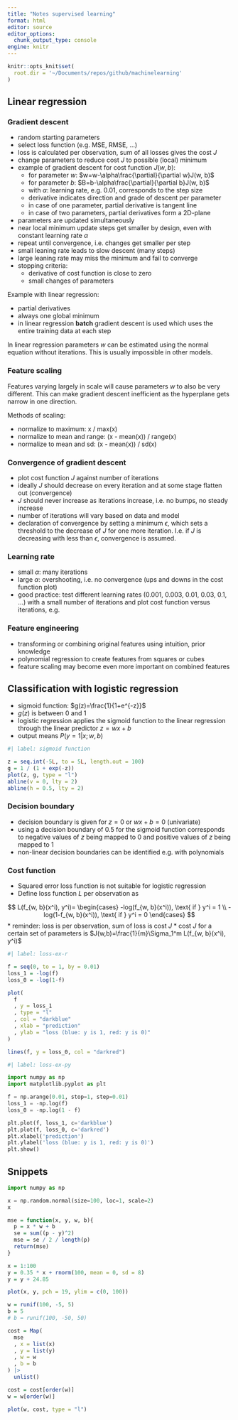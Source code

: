 ```yaml
---
title: "Notes supervised learning"
format: html
editor: source
editor_options: 
  chunk_output_type: console
engine: knitr
---
```


```r
knitr::opts_knit$set(
  root.dir = '~/Documents/repos/github/machinelearning'
)
```


## Linear regression

### Gradient descent

* random starting parameters
* select loss function (e.g. MSE, RMSE, ...)
* loss is calculated per observation, sum of all losses gives the cost $J$
* change parameters to reduce cost $J$ to possible (local) minimum
* example of gradient descent for cost function $J(w, b)$:
  * for parameter $w$: $w=w-\alpha\frac{\partial}{\partial w}J(w, b)$ 
  * for parameter $b$: $B=b-\alpha\frac{\partial}{\partial b}J(w, b)$
  * with $\alpha$: learning rate, e.g. 0.01, corresponds to the step size
  * derivative indicates direction and grade of descent per parameter
  * in case of one parameter, partial derivative is tangent line
  * in case of two parameters, partial derivatives form a 2D-plane 
* parameters are updated simultaneously
* near local minimum update steps get smaller by design, even with constant 
learning rate $\alpha$
* repeat until convergence, i.e. changes get smaller per step
* small leaning rate leads to slow descent (many steps)
* large leaning rate may miss the minimum and fail to converge
* stopping criteria:
  * derivative of cost function is close to zero
  * small changes of parameters 
  
Example with linear regression:

* partial derivatives
* always one global minimum
* in linear regression **batch** gradient descent is used which uses the entire 
training data at each step

In linear regression parameters $w$ can be estimated using the normal equation 
without iterations. This is usually impossible in other models. 


### Feature scaling

Features varying largely in scale will cause parameters $w$ to also be very 
different. This can make gradient descent inefficient as the hyperplane gets 
narrow in one direction. 

Methods of scaling:  

* normalize to maximum: x / max(x)
* normalize to mean and range: (x - mean(x)) / range(x)
* normalize to mean and sd: (x - mean(x)) / sd(x)


### Convergence of gradient descent

* plot cost function $J$ against number of iterations
* ideally $J$ should decrease on every iteration and at some stage flatten out 
(convergence)
* $J$ should never increase as iterations increase, i.e. no bumps, no steady 
increase
* number of iterations will vary based on data and model
* declaration of convergence by setting a minimum $\epsilon$, which sets a 
threshold to the decrease of $J$ for one more iteration. I.e. if $J$ is 
decreasing with less than $\epsilon$, convergence is assumed. 


### Learning rate

* small $\alpha$: many iterations
* large $\alpha$: overshooting, i.e. no convergence (ups and downs in the cost 
function plot)
* good practice: test different learning rates (0.001, 0.003, 0.01, 0.03, 0.1, ...) 
with a small number of iterations and plot cost function versus iterations, e.g. 


### Feature engineering

* transforming or combining original features using intuition, prior knowledge
* polynomial regression to create features from squares or cubes
* feature scaling may become even more important on combined features


## Classification with logistic regression

* sigmoid function: $g(z)=\frac{1}{1+e^{-z}}$
* $g(z)$ is between 0 and 1
* logistic regression applies the sigmoid function to the linear regression 
through the linear predictor $z=wx+b$
* output means $P(y=1|x;w,b)$

```r
#| label: sigmoid function

z = seq.int(-5L, to = 5L, length.out = 100)
g = 1 / (1 + exp(-z))
plot(z, g, type = "l")
abline(v = 0, lty = 2)
abline(h = 0.5, lty = 2)
```


### Decision boundary

* decision boundary is given for $z=0$ or $wx+b=0$ (univariate)
* using a decision boundary of 0.5 for the sigmoid function corresponds to 
negative values of $z$ being mapped to 0 and positive values of $z$ being 
mapped to 1
* non-linear decision boundaries can be identified e.g. with polynomials


### Cost function

* Squared error loss function is not suitable for logistic regression 
* Define loss function $L$ per observation as

$$
L(f_{w, b}(x^i), y^i)=
  \begin{cases}
    -log(f_{w, b}(x^i)), \text{ if } y^i = 1 \\
    -log(1-f_{w, b}(x^i)), \text{ if } y^i = 0 
  \end{cases}
$$
* reminder: loss is per observation, sum of loss is cost $J$
* cost $J$ for a certain set of parameters is 
$J(w,b)=\frac{1}{m}\Sigma_1^m L(f_{w, b}(x^i), y^i)$

```r
#| label: loss-ex-r

f = seq(0, to = 1, by = 0.01)
loss_1 = -log(f) 
loss_0 = -log(1-f) 

plot(
  f
  , y = loss_1
  , type = "l"
  , col = "darkblue"
  , xlab = "prediction"
  , ylab = "loss (blue: y is 1, red: y is 0)"
)

lines(f, y = loss_0, col = "darkred")
```

```python
#| label: loss-ex-py

import numpy as np
import matplotlib.pyplot as plt

f = np.arange(0.01, stop=1, step=0.01)
loss_1 = -np.log(f)
loss_0 = -np.log(1 - f)

plt.plot(f, loss_1, c='darkblue')
plt.plot(f, loss_0, c='darkred')
plt.xlabel('prediction')
plt.ylabel('loss (blue: y is 1, red: y is 0)')
plt.show()
```


## Snippets

```python
import numpy as np

x = np.random.normal(size=100, loc=1, scale=2)
x
```

```r
mse = function(x, y, w, b){
  p = x * w + b
  se = sum((p - y)^2)
  mse = se / 2 / length(p)
  return(mse)
}

x = 1:100
y = 0.35 * x + rnorm(100, mean = 0, sd = 8) 
y = y + 24.85

plot(x, y, pch = 19, ylim = c(0, 100))

w = runif(100, -5, 5)
b = 5
# b = runif(100, -50, 50)

cost = Map(
  mse
  , x = list(x)
  , y = list(y)
  , w = w
  , b = b
) |> 
  unlist()

cost = cost[order(w)]
w = w[order(w)]

plot(w, cost, type = "l")
```
